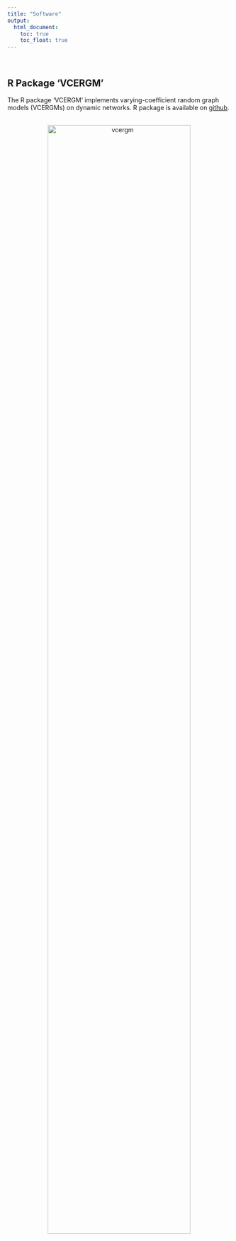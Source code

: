 ```yaml
---
title: "Software"
output:
  html_document:
    toc: true
    toc_float: true
---
```


<br>

## R Package ‘VCERGM'
The R package 'VCERGM' implements varying-coefficient random graph models (VCERGMs) on dynamic networks. R package is available on [github](https://github.com/jihuilee/VCERGM).

<br>
<center><img src="image/vcergm.png" alt="vcergm" style="width:80%; border:0px solid"></center>
<br>